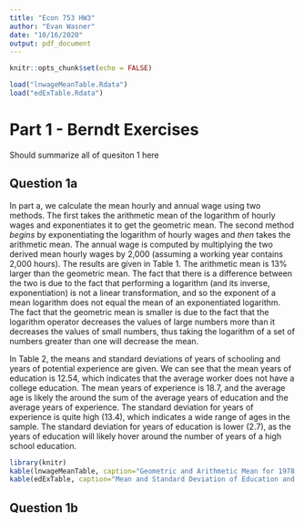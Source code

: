 ```yaml
---
title: "Econ 753 HW3"
author: "Evan Wasner"
date: "10/16/2020"
output: pdf_document
---
```


```r
knitr::opts_chunk$set(echo = FALSE)
```

``` r
load("lnwageMeanTable.Rdata")
load("edExTable.Rdata")
```

# Part 1 - Berndt Exercises

Should summarize all of quesiton 1 here

## Question 1a

In part a, we calculate the mean hourly and annual wage using two methods. The first takes the arithmetic mean of the logarithm of hourly wages and exponentiates it to get the geometric mean. The second method *begins* by exponentiating the logarithm of hourly wages and *then* takes the arithmetic mean. The annual wage is computed by multiplying the two derived mean hourly wages by 2,000 (assuming a working year contains 2,000 hours). The results are given in Table 1. The arithmetic mean is 13% larger than the geometric mean. The fact that there is a difference between the two is due to the fact that performing a logarithm (and its inverse, exponentiation) is not a linear transformation, and so the exponent of a mean logarithm does not equal the mean of an exponentiated logarithm. The fact that the geometric mean is smaller is due to the fact that the logarithm operator decreases the values of large numbers more than it decreases the values of small numbers, thus taking the logarithm of a set of numbers greater than one will decrease the mean.

In Table 2, the means and standard deviations of years of schooling and years of potential experience are given. We can see that the mean years of education is 12.54, which indicates that the average worker does not have a college education. The mean years of experience is 18.7, and the average age is likely the around the sum of the average years of education and the average years of experience. The standard deviation for years of experience is quite high (13.4), which indicates a wide range of ages in the sample. The standard deviation for years of education is lower (2.7), as the years of education will likely hover around the number of years of a high school education.

```r
library(knitr)
kable(lnwageMeanTable, caption="Geometric and Arithmetic Mean for 1978 Wages", digits=2)
kable(edExTable, caption="Mean and Standard Deviation of Education and Experience", digits=2)
```

## Question 1b

